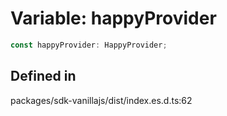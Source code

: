 # Variable: happyProvider

```ts
const happyProvider: HappyProvider;
```

## Defined in

packages/sdk-vanillajs/dist/index.es.d.ts:62
